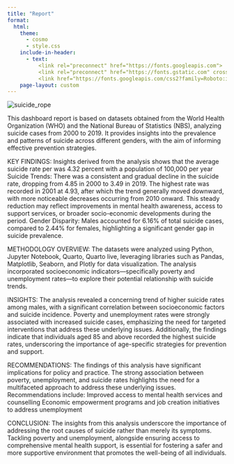 ```yaml
---
title: "Report"
format:
  html:
    theme:
      - cosmo
      - style.css
    include-in-header:
      - text:
          <link rel="preconnect" href="https://fonts.googleapis.com">
          <link rel="preconnect" href="https://fonts.gstatic.com" crossorigin>
          <link href="https://fonts.googleapis.com/css2?family=Roboto:ital,wght@0,100..900;1,100..900&display=swap" rel="stylesheet">
    page-layout: custom
---
```

<div class="container">
  <div class="img-con">
  <img src="assets/images/rope.jpg" alt="suicide_rope" class="side-image" />
  </div>
  <div>
This dashboard report is based on datasets obtained from the World Health Organization (WHO) and the National Bureau of Statistics (NBS), analyzing suicide cases from 2000 to 2019. It provides insights into the prevalence and patterns of suicide across different genders, with the aim of informing effective prevention strategies.

KEY FINDINGS:
Insights derived from the analysis shows that the average suicide rate per was 4.32 percent with a population of 100,000 per year
Suicide Trends: There was a consistent and gradual decline in the suicide rate, dropping from 4.85 in 2000 to 3.49 in 2019. The highest rate was recorded in 2001 at 4.93, after which the trend generally moved downward, with more noticeable decreases occurring from 2010 onward. This steady reduction may reflect improvements in mental health awareness, access to support services, or broader socio-economic developments during the period.
Gender Disparity: Males accounted for 6.16% of total suicide cases, compared to 2.44% for females, highlighting a significant gender gap in suicide prevalence.

METHODOLOGY OVERVIEW:
The datasets were analyzed using Python, Jupyter Notebook, Quarto, Quarto live, leveraging libraries such as Pandas, Matplotlib, Seaborn, and Plotly for data visualization. The analysis incorporated socioeconomic indicators—specifically poverty and unemployment rates—to explore their potential relationship with suicide trends.

INSIGHTS:
The analysis revealed a concerning trend of higher suicide rates among males, with a significant correlation between socioeconomic factors and suicide incidence. Poverty and unemployment rates were strongly associated with increased suicide cases, emphasizing the need for targeted interventions that address these underlying issues. Additionally, the findings indicate that individuals aged 85 and above recorded the highest suicide rates, underscoring the importance of age-specific strategies for prevention and support.

RECOMMENDATIONS:
The findings of this analysis have significant implications for policy and practice. The strong association between poverty, unemployment, and suicide rates highlights the need for a multifaceted approach to address these underlying issues. Recommendations include:
Improved access to mental health services and counselling
Economic empowerment programs and job creation initiatives to address unemployment

CONCLUSION:
The insights from this analysis underscore the importance of addressing the root causes of suicide rather than merely its symptoms. Tackling poverty and unemployment, alongside ensuring access to comprehensive mental health support, is essential for fostering a safer and more supportive environment that promotes the well-being of all individuals.


  </div>

<div>